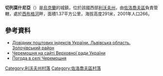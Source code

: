{{coord|49|52|53|N|24|52|37|E|scale:100000|display=title}}
{{Infobox settlement
| name = 切列莫什尼亞
| image_skyline = 
| imagesize = 250px
| image_caption = 
| image_flag = 
| image_shield = 
| pushpin_map = Ukraine
| pushpin_label_position = bottom
| subdivision_type = 國家
| subdivision_name = {{UKR}}
| subdivision_type1 = [[烏克蘭行政區劃|州份]]
| subdivision_name1 = [[利沃夫州|利沃夫州]]
| subdivision_type2 = [[區_(烏克蘭)|區]]
| subdivision_name2 = [[佐洛喬夫區|佐洛喬夫區]]
| subdivision_type3 = 
| subdivision_name3 = 
| leader_title = 市長
| leader_name = 
| established_title = 創建時間
| established_date = 1432年
| established_title3 = 擁有自治權
| established_date3 = 
| area_total_km2 = 1374
| population_as_of = 2001年
| population_total = 266
| population_density_km2 = auto
| timezone = [[歐洲東部時間|EET]]
| utc_offset = +2
| timezone_DST = [[歐洲東部夏令時間|EEST]]
| utc_offset_DST = +3
| coordinates = {{coord|49|52|53|N|24|52|37|E|region:|display=inline}}
| postal_code_type = 郵政號碼
| postal_code = 80710
| area_code = +380 3265
| blank_name = 
| blank_info = 
| website =  }}
'''切列莫什尼亞'''（{{lang-uk|Черемошня}}）是[[烏克蘭|烏克蘭]]的城鎮，位於該國西部[[利沃夫州|利沃夫州]]，由[[佐洛喬夫區|佐洛喬夫區]]負責管轄，處於[[西布格河|西布格河]]畔，面積1.37平方公里，海拔高度291米，2001年人口266。

==參考資料==
*[http://www.uaidx.com/13/290?f=index&d=desc&lang=ua Довідник поштових індексів України. Львівська область. Золочівський район]{{Wayback|url=http://www.uaidx.com/13/290?f=index&d=desc&lang=ua |date=20160127100105 }}
* [https://web.archive.org/web/20160129205949/http://w1.c1.rada.gov.ua/pls/z7502/A005?rf7571=19918 Черемошня на сайті Верховної ради України]
* [http://weather.in.ua/ua/l'vovskaja/28226 Погода в селі Черемошня] {{Wayback|url=http://weather.in.ua/ua/l'vovskaja/28226 |date=20200418100042 }}

[[Category:利沃夫州村落|Category:利沃夫州村落]]
[[Category:佐洛喬夫區村落|Category:佐洛喬夫區村落]]


{{Lviv-geo-stub}}